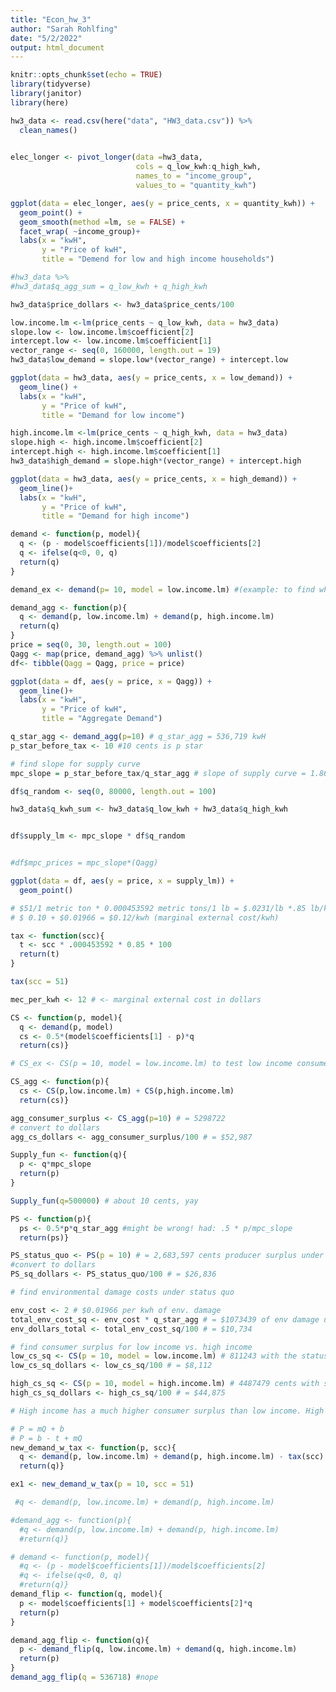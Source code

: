 ```yaml
---
title: "Econ_hw_3"
author: "Sarah Rohlfing"
date: "5/2/2022"
output: html_document
---
```


```r
knitr::opts_chunk$set(echo = TRUE)
library(tidyverse)
library(janitor)
library(here)

```


```r
hw3_data <- read.csv(here("data", "HW3_data.csv")) %>% 
  clean_names() 
  
```

```r
elec_longer <- pivot_longer(data =hw3_data,
                            cols = q_low_kwh:q_high_kwh,
                            names_to = "income_group",
                            values_to = "quantity_kwh")
```

```r

ggplot(data = elec_longer, aes(y = price_cents, x = quantity_kwh)) +
  geom_point() +
  geom_smooth(method =lm, se = FALSE) +
  facet_wrap( ~income_group)+
  labs(x = "kwH",
       y = "Price of kwH",
       title = "Demend for low and high income households")

```
```r
#hw3_data %>% 
#hw3_data$q_agg_sum = q_low_kwh + q_high_kwh

hw3_data$price_dollars <- hw3_data$price_cents/100
```


```r
low.income.lm <-lm(price_cents ~ q_low_kwh, data = hw3_data)
slope.low <- low.income.lm$coefficient[2]
intercept.low <- low.income.lm$coefficient[1]
vector_range <- seq(0, 160000, length.out = 19)
hw3_data$low_demand = slope.low*(vector_range) + intercept.low

ggplot(data = hw3_data, aes(y = price_cents, x = low_demand)) +
  geom_line() +
  labs(x = "kwH",
       y = "Price of kwH",
       title = "Demand for low income")

```
```r
high.income.lm <-lm(price_cents ~ q_high_kwh, data = hw3_data)
slope.high <- high.income.lm$coefficient[2]
intercept.high <- high.income.lm$coefficient[1]
hw3_data$high_demand = slope.high*(vector_range) + intercept.high

ggplot(data = hw3_data, aes(y = price_cents, x = high_demand)) +
  geom_line()+
  labs(x = "kwH",
       y = "Price of kwH",
       title = "Demand for high income")
```

```r
demand <- function(p, model){
  q <- (p - model$coefficients[1])/model$coefficients[2]
  q <- ifelse(q<0, 0, q)
  return(q)
}


```

```r
demand_ex <- demand(p= 10, model = low.income.lm) #(example: to find what demand function will output at price = 2)
```


```r
demand_agg <- function(p){
  q <- demand(p, low.income.lm) + demand(p, high.income.lm)
  return(q)
}
price = seq(0, 30, length.out = 100)
Qagg <- map(price, demand_agg) %>% unlist()
df<- tibble(Qagg = Qagg, price = price)

ggplot(data = df, aes(y = price, x = Qagg)) +
  geom_line()+
  labs(x = "kwH",
       y = "Price of kwH",
       title = "Aggregate Demand")
```


```r
q_star_agg <- demand_agg(p=10) # q_star_agg = 536,719 kwH
p_star_before_tax <- 10 #10 cents is p star
```

```r
# find slope for supply curve
mpc_slope = p_star_before_tax/q_star_agg # slope of supply curve = 1.86e-5

df$q_random <- seq(0, 80000, length.out = 100)

hw3_data$q_kwh_sum <- hw3_data$q_low_kwh + hw3_data$q_high_kwh


df$supply_lm <- mpc_slope * df$q_random


#df$mpc_prices = mpc_slope*(Qagg) 

ggplot(data = df, aes(y = price, x = supply_lm)) +
  geom_point()

```

```r
# $51/1 metric ton * 0.000453592 metric tons/1 lb = $.0231/lb *.85 lb/kwh = $0.01966/kwh
# $ 0.10 + $0.01966 = $0.12/kwh (marginal external cost/kwh)

tax <- function(scc){
  t <- scc * .000453592 * 0.85 * 100
  return(t)
}

tax(scc = 51)

mec_per_kwh <- 12 # <- marginal external cost in dollars
```



```r
CS <- function(p, model){
  q <- demand(p, model)
  cs <- 0.5*(model$coefficients[1] - p)*q
  return(cs)}

# CS_ex <- CS(p = 10, model = low.income.lm) to test low income consumer surplus

CS_agg <- function(p){
  cs <- CS(p,low.income.lm) + CS(p,high.income.lm)
  return(cs)}

agg_consumer_surplus <- CS_agg(p=10) # = 5298722
# convert to dollars
agg_cs_dollars <- agg_consumer_surplus/100 # = $52,987
```

```r
Supply_fun <- function(q){
  p <- q*mpc_slope
  return(p)
}

Supply_fun(q=500000) # about 10 cents, yay

PS <- function(p){
  ps <- 0.5*p*q_star_agg #might be wrong! had: .5 * p/mpc_slope
  return(ps)}

PS_status_quo <- PS(p = 10) # = 2,683,597 cents producer surplus under status quo
#convert to dollars
PS_sq_dollars <- PS_status_quo/100 # = $26,836
```

```r
# find environmental damage costs under status quo

env_cost <- 2 # $0.01966 per kwh of env. damage
total_env_cost_sq <- env_cost * q_star_agg # = $1073439 of env damage under status quo q_star of 816,884 kwh
env_dollars_total <- total_env_cost_sq/100 # = $10,734
```

```r
# find consumer surplus for low income vs. high income
low_cs_sq <- CS(p = 10, model = low.income.lm) # 811243 with the status quo, convert to dollars
low_cs_sq_dollars <- low_cs_sq/100 # = $8,112

high_cs_sq <- CS(p = 10, model = high.income.lm) # 4487479 cents with status quo, convert to dollars
high_cs_sq_dollars <- high_cs_sq/100 # = $44,875

# High income has a much higher consumer surplus than low income. High income has a surplus of $36,763 higher than low income.
```

```r
# P = mQ + b 
# P = b - t + mQ
new_demand_w_tax <- function(p, scc){
  q <- demand(p, low.income.lm) + demand(p, high.income.lm) - tax(scc)
  return(q)}

ex1 <- new_demand_w_tax(p = 10, scc = 51)

 #q <- demand(p, low.income.lm) + demand(p, high.income.lm)

#demand_agg <- function(p){
  #q <- demand(p, low.income.lm) + demand(p, high.income.lm)
  #return(q)}

# demand <- function(p, model){
  #q <- (p - model$coefficients[1])/model$coefficients[2]
  #q <- ifelse(q<0, 0, q)
  #return(q)}
demand_flip <- function(q, model){
  p <- model$coefficients[1] + model$coefficients[2]*q
  return(p)
}

demand_agg_flip <- function(q){
  p <- demand_flip(q, low.income.lm) + demand(q, high.income.lm)
  return(p)
}
demand_agg_flip(q = 536718) #nope

```

